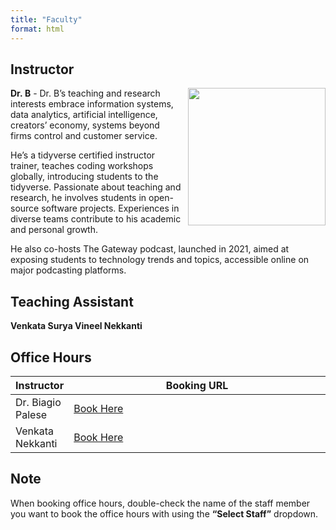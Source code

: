 ```yaml
---
title: "Faculty"
format: html
---
```


## Instructor

![](images/Dr._B.jpg){width="220" height="220" style="float:right;padding: 0 0 0 10px;" fig-alt="Course Instructor"}

**Dr. B** - Dr. B’s teaching and research interests embrace information systems, data analytics, artificial intelligence, creators’ economy, systems beyond firms control and customer service.

He’s a tidyverse certified instructor trainer, teaches coding workshops globally, introducing students to the tidyverse. Passionate about teaching and research, he involves students in open-source software projects. Experiences in diverse teams contribute to his academic and personal growth.

He also co-hosts The Gateway podcast, launched in 2021, aimed at exposing students to technology trends and topics, accessible online on major podcasting platforms.

## Teaching Assistant

**Venkata Surya Vineel Nekkanti**

## Office Hours

| Instructor        | Booking URL                                                                                             |
|-------------------|---------------------------------------------------------------------------------------------------------|
| Dr. Biagio Palese | [Book Here](https://outlook.office365.com/book/OfficeHoursSpring20241@mail.niu.edu/?ae=true&login_hint) |
| Venkata Nekkanti  | [Book Here](https://outlook.office365.com/book/OfficeHoursSpring20241@mail.niu.edu/?ae=true&login_hint) |

::: callout-note
## Note

When booking office hours, double-check the name of the staff member you want to book the office hours with using the **"Select Staff"** dropdown.
:::
